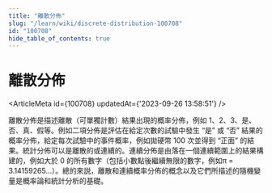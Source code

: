 ```yaml
---
title: "離散分佈"
slug: "/learn/wiki/discrete-distribution-100708"
id: "100708"
hide_table_of_contents: true
---
```



# 離散分佈

<ArticleMeta id={100708} updatedAt={'2023-09-26 13:58:51'} />
<div className='border-solid border-b border-t-0 my-4 border-[var(--ifm-color-gray-300)]' />

離散分佈是描述離散（可單獨計數）結果出現的概率分佈，例如 1、2、3、是、否、真、假等。例如二項分佈是評估在給定次數的試驗中發生 “是” 或 “否” 結果的概率分佈，給定每次試驗中的事件概率，例如拋硬幣 100 次並得到 “正面” 的結果。統計分佈可以是離散的或連續的。連續分佈是由落在一個連續範圍上的結果構建的，例如大於 0 的所有數字（包括小數點後繼續無限的數字，例如π = 3.14159265…）。總的來説，離散和連續概率分佈的概念以及它們所描述的隨機變量是概率論和統計分析的基礎。
